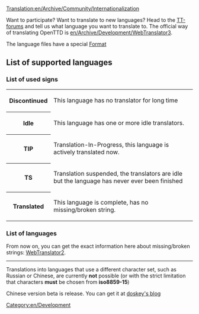 [[Translation:en/Archive/Community/Internationalization]]
[[Category:en/Development]]

Want to participate? Want to translate to new languages? Head to the [http://www.tt-forums.net/viewtopic.php?t=7924 TT-forums] and tell us what language you want to translate to. The official way of translating OpenTTD is [[en/Archive/Development/WebTranslator3]].

The language files have a special [[en/Archive/Source/OpenTTDDevBlackBook/Format of langfiles|Format]]

=='''List of supported languages'''==

==='''List of used signs'''===
<table>
<tr><th class="unclaimed">Discontinued</th><td>This language has no translator for long time</td></tr>
<tr><th class="claimed">Idle</th><td>This language has one or more idle translators.</td></tr>
<tr><th class="wip">TIP</th><td>Translation-In-Progress, this language is actively translated now.</td></tr>
<tr><th class="converted">TS</th><td>Translation suspended, the translators are idle but the language has never ever been finished</td></tr>
<tr><th class="checked2">Translated</th><td>This language is complete, has no missing/broken string.</td></tr>
</table>

==='''List of languages'''===
From now on, you can get the exact information here about missing/broken strings:
[http://translator2.openttd.org/languages/GlobalStat WebTranslator2].

----
Translations into languages that use a different character set, such as Russian or Chinese, are currently '''not''' possible (or with the strict limitation that characters '''must''' be chosen from '''iso8859-15''')

Chinese version beta is release. You can get it at [http://www.erawtfos.com/doskey/?page_id=17 doskey's blog]